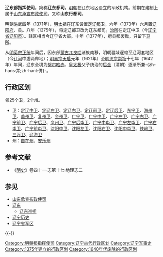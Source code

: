 {{中国东北历史}}
'''辽东都指挥使司'''，简称'''辽东都司'''，[[明朝|明朝]]在辽东地区设立的军政机构。前期在建制上属于[[山东承宣布政使司|山东承宣布政使司]]，又称'''山东行都司'''。

明朝[[洪武|洪武]]四年（1371年），[[明太祖|明太祖]]在辽东设置[[定辽都卫|定辽都卫]]，六年（1373年）六月置[[辽阳府|辽阳府]]、县。八年（1375年），将定辽都卫改为辽东都司。[[治所|治所]]在定辽中卫（今[[辽宁省|辽宁省]][[辽阳市|辽阳市]]）。辖区相当今辽宁省大部。十年（1377年），府县都罢黜，只留下[[卫所|卫所]]。

从[[明英宗|明英宗]][[正统_(年号)|正统]]年间后，因东部[[蒙古|蒙古]][[兀良哈|兀良哈]]诸族南移，明朝疆域逐缩至辽河套地区（今[[辽河|辽河]]中游两岸地）；[[明熹宗|明熹宗]][[天启_(明朝)|天启]]元年（1621年）至[[明思宗|明思宗]][[崇祯|崇祯]]十七年（1642年）年间，辽东全境为[[努尔哈赤|努尔哈赤]]、[[皇太极|皇太极]]父子统治的[[后金|后金]]（清朝）逐渐所兼-{zh-hans:并;zh-hant:併}-。

== 行政区划 ==

领25个卫，2个州。

*卫：[[定辽中卫|定辽中卫]]、[[定辽左卫|定辽左卫]]、[[定辽右卫|定辽右卫]]、[[定辽前卫|定辽前卫]]、[[定辽后卫|定辽后卫]]、[[东宁卫|东宁卫]]、[[海州卫|海州卫]]、[[盖州卫|盖州卫]]、[[复州卫|复州卫]]、[[金州卫|金州卫]]、[[广宁卫|广宁卫]]、[[广宁中卫|广宁中卫]]、[[广宁左卫|广宁左卫]]、[[广宁右卫|广宁右卫]]、[[广宁前卫|广宁前卫]]、[[广宁后卫|广宁后卫]]、[[义州卫|义州卫]]、[[广宁后屯卫|广宁后屯卫]]、[[广宁中屯卫|广宁中屯卫]]、[[广宁左屯卫|广宁左屯卫]]、[[广宁右屯卫|广宁右屯卫]]、[[广宁前屯卫|广宁前屯卫]]、[[沈阳中卫|沈阳中卫]]、[[沈阳左卫|沈阳左卫]]、[[沈阳右卫|沈阳右卫]]、[[沈阳中屯卫|沈阳中屯卫]]、[[铁岭卫|铁岭卫]]、[[三万卫|三万卫]]、[[辽海卫|辽海卫]]
*州：[[自在州|自在州]]、[[安乐州_(明朝)|安乐州]]

== 参考文献 ==
{{Reflist}}
* 《[[明史|明史]]》卷四十一·志第十七·地理志二

== 参见 ==
{{Portal box|辽宁|山东|军事|历史}}
* [[山东承宣布政使司|山东承宣布政使司]]
* [[辽东|辽东]]
** [[辽东巡抚|辽东巡抚]]
* [[辽宁历史|辽宁历史]]
* [[辽宁省军区|辽宁省军区]]

{{-}}
{{明朝行政区划|军}}

[[Category:明朝都指挥使司|Category:明朝都指挥使司]]
[[Category:辽宁古代行政区划|Category:辽宁古代行政区划]]
[[Category:辽宁军事史|Category:辽宁军事史]]
[[Category:1375年建立的行政区划|Category:1375年建立的行政区划]]
[[Category:1640年代废除的行政区划|Category:1640年代废除的行政区划]]